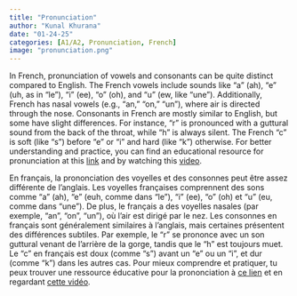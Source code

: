 ```yaml
---
title: "Pronunciation"
author: "Kunal Khurana"
date: "01-24-25"
categories: [A1/A2, Pronunciation, French]
image: "pronunciation.png"
---
```


::: {.content-visible when-profile="english"}


In French, pronunciation of vowels and consonants can be quite distinct compared to English. The French vowels include sounds like "a" (ah), "e" (uh, as in "le"), "i" (ee), "o" (oh), and "u" (ew, like "une"). Additionally, French has nasal vowels (e.g., "an," "on," "un"), where air is directed through the nose. Consonants in French are mostly similar to English, but some have slight differences. For instance, "r" is pronounced with a guttural sound from the back of the throat, while "h" is always silent. The French "c" is soft (like "s") before "e" or "i" and hard (like "k") otherwise. For better understanding and practice, you can find an educational resource for pronunciation at this [link](https://drive.google.com/file/d/1l4Z3HInYe2pWZWpbw6IgcG8p8oN_D8da/view?usp=drive_link) and by watching this [video](https://www.youtube.com/watch?v=ehkNm7zyqKE&t=4s).

:::


::: {.content-visible when-profile="french"}


En français, la prononciation des voyelles et des consonnes peut être assez différente de l'anglais. Les voyelles françaises comprennent des sons comme "a" (ah), "e" (euh, comme dans "le"), "i" (ee), "o" (oh) et "u" (eu, comme dans "une"). De plus, le français a des voyelles nasales (par exemple, "an", "on", "un"), où l'air est dirigé par le nez. Les consonnes en français sont généralement similaires à l'anglais, mais certaines présentent des différences subtiles. Par exemple, le "r" se prononce avec un son guttural venant de l'arrière de la gorge, tandis que le "h" est toujours muet. Le "c" en français est doux (comme "s") avant un "e" ou un "i", et dur (comme "k") dans les autres cas. Pour mieux comprendre et pratiquer, tu peux trouver une ressource éducative pour la prononciation à [ce lien](https://drive.google.com/file/d/1l4Z3HInYe2pWZWpbw6IgcG8p8oN_D8da/view?usp=drive_link) et en regardant [cette vidéo](https://www.youtube.com/watch?v=ehkNm7zyqKE&t=4s).


:::